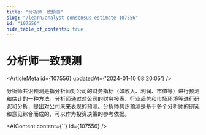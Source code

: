 ```yaml
---
title: "分析师一致预测"
slug: "/learn/analyst-consensus-estimate-107556"
id: "107556"
hide_table_of_contents: true
---
```



# 分析师一致预测

<ArticleMeta id={107556} updatedAt={'2024-01-10 08:20:05'} />
<div className='border-solid border-b border-t-0 my-4 border-[var(--ifm-color-gray-300)]' />

分析师共识预测是指分析师对公司的财务指标（如收入、利润、市值等）进行预测和估计的一种方法。分析师通过对公司的财务报表、行业趋势和市场环境等进行研究和分析，提出对公司未来表现的预测。分析师共识预测是基于多个分析师的研究和意见综合而成的，可以作为投资决策的参考依据。

<AIContent content={``} id={107556} />
